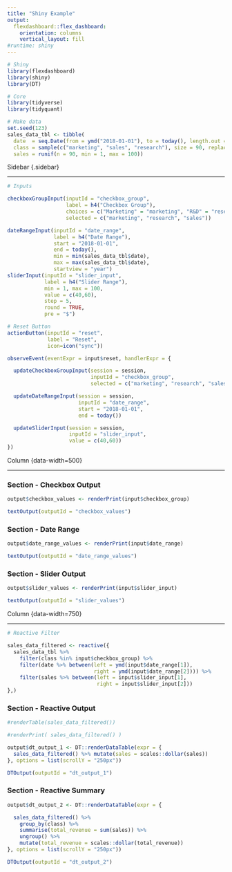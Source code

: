 ```yaml
---
title: "Shiny Example"
output: 
  flexdashboard::flex_dashboard:
    orientation: columns
    vertical_layout: fill
#runtime: shiny
---
```


```r

# Shiny
library(flexdashboard)
library(shiny)
library(DT)

# Core
library(tidyverse)
library(tidyquant)
```

```r
# Make data
set.seed(123)
sales_data_tbl <- tibble(
  date  = seq.Date(from = ymd("2018-01-01"), to = today(), length.out = 90),
  class = sample(c("marketing", "sales", "research"), size = 90, replace = TRUE),
  sales = runif(n = 90, min = 1, max = 100))
```


Sidebar {.sidebar}

----------------------------------------------

```r

# Inputs

checkboxGroupInput(inputId = "checkbox_group", 
                   label = h4("Checkbox Group"), 
                   choices = c("Marketing" = "marketing", "R&D" = "research", "Sales" = "sales"), 
                   selected = c("marketing", "research", "sales"))

dateRangeInput(inputId = "date_range", 
               label = h4("Date Range"), 
               start = "2018-01-01", 
               end = today(),
               min = min(sales_data_tbl$date), 
               max = max(sales_data_tbl$date),
               startview = "year")
sliderInput(inputId = "slider_input", 
            label = h4("Slider Range"),
            min = 1, max = 100,
            value = c(40,60),
            step = 5,
            round = TRUE,
            pre = "$")
```


```r

# Reset Button
actionButton(inputId = "reset", 
             label = "Reset", 
             icon=icon("sync"))

observeEvent(eventExpr = input$reset, handlerExpr = {

  updateCheckboxGroupInput(session = session, 
                           inputId = "checkbox_group", 
                           selected = c("marketing", "research", "sales"))

  updateDateRangeInput(session = session, 
                       inputId = "date_range", 
                       start = "2018-01-01", 
                       end = today())

  updateSliderInput(session = session,
                    inputId = "slider_input",  
                    value = c(40,60))
})

```

Column {data-width=500}

----------------------------------------------

### Section - Checkbox Output

```r
output$checkbox_values <- renderPrint(input$checkbox_group)

textOutput(outputId = "checkbox_values")
```

### Section - Date Range

```r
output$date_range_values <- renderPrint(input$date_range)

textOutput(outputId = "date_range_values")
```

### Section - Slider Output

```r
output$slider_values <- renderPrint(input$slider_input)

textOutput(outputId = "slider_values")
```

Column {data-width=750}

----------------------------------------------

```r
# Reactive Filter

sales_data_filtered <- reactive({
  sales_data_tbl %>% 
    filter(class %in% input$checkbox_group) %>% 
    filter(date %>% between(left = ymd(input$date_range[1]), 
                            right = ymd(input$date_range[2]))) %>% 
    filter(sales %>% between(left = input$slider_input[1],
                             right = input$slider_input[2]))
},)
```

### Section - Reactive Output

```r

#renderTable(sales_data_filtered())

#renderPrint( sales_data_filtered() )

output$dt_output_1 <- DT::renderDataTable(expr = {
  sales_data_filtered() %>% mutate(sales = scales::dollar(sales))
}, options = list(scrollY = "250px"))

DTOutput(outputId = "dt_output_1")
```

### Section - Reactive Summary

```r
output$dt_output_2 <- DT::renderDataTable(expr = {

  sales_data_filtered() %>% 
    group_by(class) %>% 
    summarise(total_revenue = sum(sales)) %>% 
    ungroup() %>% 
    mutate(total_revenue = scales::dollar(total_revenue))
}, options = list(scrollY = "250px"))

DTOutput(outputId = "dt_output_2")
```